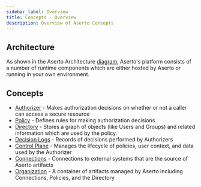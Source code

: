 ```yaml
---
sidebar_label: Overview
title: Concepts - Overview
description: Overview of Aserto Concepts
---
```


## Architecture
As shown in the Aserto Architecture [diagram](../architecture), Aserto's platform consists of a number of runtime components which are either hosted by Aserto or running in your own environment.

## Concepts
* [Authorizer](authorizer) - Makes authorization decisions on whether or not a caller can access a secure resource
* [Policy](policy) - Defines rules for making authorization decisions
* [Directory](directory) -  Stores a graph of objects (like Users and Groups) and related information which are used by the policy.  
* [Decision Logs](decision-logs) - Records of decisions performed by Authorizers
* [Control Plane](control-plane) - Manages the lifecycle of policies, user context, and data used by the Authorizer
* [Connections](connections) - Connections to external systems that are the source of Aserto artifacts
* [Organization](organization) - A container of artifacts managed by Aserto including Connections, Policies, and the Directory